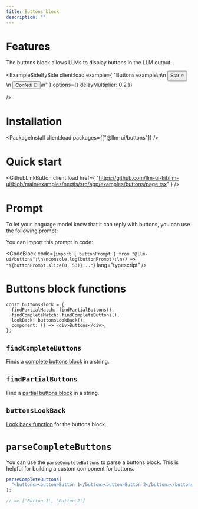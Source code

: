 ```yaml
---
title: Buttons block
description: ""
---
```



# Features

The buttons block allows LLMs to display buttons in the LLM output.

<ExampleSideBySide
  client:load
  example={
    "Buttons example\n<buttons>\n  <button>Star ⭐</button>\n  <button>Confetti 🎉</button>\n</buttons>"
  }
  options={{ delayMultiplier: 0.2 }}

/>

# Installation

<PackageInstall client:load packages={["@llm-ui/buttons"]} />

# Quick start

<GithubLinkButton
  client:load
  href={
    "https://github.com/llm-ui-kit/llm-ui/blob/main/examples/nextjs/src/app/examples/buttons/page.tsx"
  }
/>

# Prompt

To let your language model know that it can reply with buttons, you can use the following prompt:

<CodeBlock code={buttonPrompt} />

You can import this prompt in code:

<CodeBlock
  code={`import { buttonPrompt } from "@llm-ui/buttons";\n\nconsole.log(buttonPrompt);\n// => "${buttonPrompt.slice(0, 53)}..."`}
  lang="typescript"
/>

# Buttons block functions

<CodeBlockInline>

```tsx
const buttonsBlock = {
  findPartialMatch: findPartialButtons(),
  findCompleteMatch: findCompleteButtons(),
  lookBack: buttonsLookBack(),
  component: () => <div>Buttons</div>,
};
```

</CodeBlockInline>

## `findCompleteButtons`

Finds a [complete buttons block](/docs/llm-output-hook#blocks-object) in a string.

## `findPartialButtons`

Find a [partial buttons block](/docs/llm-output-hook#blocks-object) in a string.

## `buttonsLookBack`

[Look back function](/docs/llm-output-hook#blocks-object) for the buttons block.

# `parseCompleteButtons`

You can use the `parseCompleteButtons` to parse a buttons block. This is helpful for building a custom component for buttons.

<CodeBlockInline>

```ts
parseCompleteButtons(
  "<buttons><button>Button 1</button><button>Button 2</button></buttons>",
);

// => ['Button 1', 'Button 2']
```

</CodeBlockInline>
